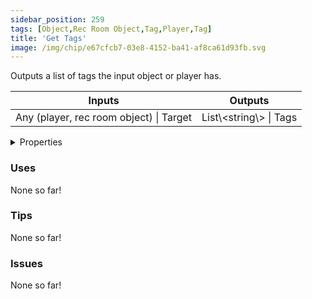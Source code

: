 ```yaml
---
sidebar_position: 259
tags: [Object,Rec Room Object,Tag,Player,Tag]
title: 'Get Tags'
image: /img/chip/e67cfcb7-03e8-4152-ba41-af8ca61d93fb.svg
---
```


Outputs a list of tags the input object or player has.



<IChip uuid="e67cfcb7-03e8-4152-ba41-af8ca61d93fb"/>

<table><thead><tr><th>Inputs</th><th>Outputs</th></tr></thead><tbody><tr><td>Any (player, rec room object) | Target</td><td>List\&lt;string\&gt; | Tags</td></tr></tbody></table>

<details>
  <summary>Properties</summary>
  <div>
    <div>
    <table>
      <tbody>
        <tr>
          <td>Is beta required?</td>
          <td>No</td>
        </tr>
        <tr>
          <td>Is chip a trolling risk?</td>
          <td>No</td>
        </tr>
        <tr>
          <td>Is chip a role assignment risk?</td>
          <td>No</td>
        </tr>
        <tr>
          <td>Chip UUID</td>
          <td>e67cfcb7-03e8-4152-ba41-af8ca61d93fb</td>
        </tr>
        <tr>
          <td>Room availability</td>
          <td>Available everywhere</td>
        </tr>
      </tbody>
    </table>
    </div>
  </div>
</details>

### Uses

None so far!

### Tips

None so far!

### Issues

None so far!